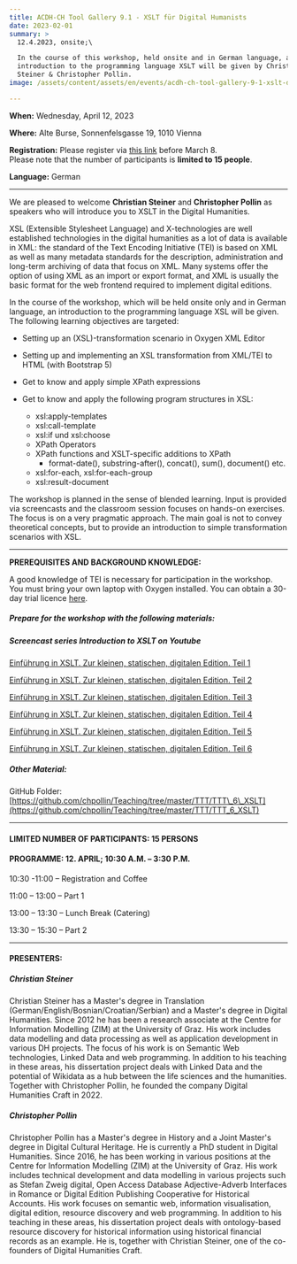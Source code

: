 ```yaml
---
title: ACDH-CH Tool Gallery 9.1 - XSLT für Digital Humanists
date: 2023-02-01
summary: >
  12.4.2023, onsite;\

  In the course of this workshop, held onsite and in German language, an
  introduction to the programming language XSLT will be given by Christian
  Steiner & Christopher Pollin.
image: /assets/content/assets/en/events/acdh-ch-tool-gallery-9-1-xslt-dh/image.png

---
```


**When:** Wednesday, April 12, 2023

**Where:** Alte Burse, Sonnenfelsgasse 19, 1010 Vienna

**Registration:** Please register via [this link](https://www.oeaw.ac.at/de/acdh/events/registration/acdh-ch-tool-gallery-91https://www.oeaw.ac.at/de/acdh/events/registration/acdh-ch-tool-gallery-91) before March 8.\
Please note that the number of participants is **limited to 15 people**.

**Language:** German

***

We are pleased to welcome **Christian Steiner** and **Christopher Pollin** as speakers who will introduce you to XSLT in the Digital Humanities.

XSL (Extensible Stylesheet Language) and X-technologies are well established technologies in the digital humanities as a lot of data is available in XML: the standard of the Text Encoding Initiative (TEI) is based on XML as well as many metadata standards for the description, administration and long-term archiving of data that focus on XML. Many systems offer the option of using XML as an import or export format, and XML is usually the basic format for the web frontend required to implement digital editions.

In the course of the workshop, which will be held onsite only and in German language, an introduction to the programming language XSL will be given. The following learning objectives are targeted:

* Setting up an (XSL)-transformation scenario in Oxygen XML Editor

* Setting up and implementing an XSL transformation from XML/TEI to HTML (with Bootstrap 5)

* Get to know and apply simple XPath expressions

* Get to know and apply the following program structures in XSL:

  * xsl:apply-templates
  * xsl:call-template
  * xsl:if und xsl:choose
  * XPath Operators
  * XPath functions and XSLT-specific additions to XPath
    * format-date(), substring-after(), concat(), sum(), document() etc.
  * xsl:for-each, xsl:for-each-group
  * xsl:result-document

The workshop is planned in the sense of blended learning. Input is provided via screencasts and the classroom session focuses on hands-on exercises. The focus is on a very pragmatic approach. The main goal is not to convey theoretical concepts, but to provide an introduction to simple transformation scenarios with XSL.

***

**PREREQUISITES AND BACKGROUND KNOWLEDGE:**

A good knowledge of TEI is necessary for participation in the workshop. You must bring your own laptop with Oxygen installed. You can obtain a 30-day trial licence [here](https://www.oxygenxml.com/xml_editor/register.html?p=editor).

##### Prepare for the workshop with the following materials:

##### Screencast series Introduction to XSLT on Youtube

[Einführung in XSLT. Zur kleinen, statischen, digitalen Edition. Teil 1](https://www.youtube.com/watch?v=Nejczy0ux8Q%C2%A0)

[Einführung in XSLT. Zur kleinen, statischen, digitalen Edition. Teil 2](https://www.youtube.com/watch?v=x3FkbmkA1pA\&t=3s%C2%A0)

[Einführung in XSLT. Zur kleinen, statischen, digitalen Edition. Teil 3](https://www.youtube.com/watch?v=pIASA7l1mvo\&t=2s%C2%A0)

[Einführung in XSLT. Zur kleinen, statischen, digitalen Edition. Teil 4](https://www.youtube.com/watch?v=D_RTPffFUVo%C2%A0)

[Einführung in XSLT. Zur kleinen, statischen, digitalen Edition. Teil 5](https://www.youtube.com/watch?v=NSHkmVu2Rq4)

[Einführung in XSLT. Zur kleinen, statischen, digitalen Edition. Teil 6](https://www.youtube.com/watch?v=xDFaqsv8FaM%C2%A0)

##### Other Material:

GitHub Folder: [https://github.com/chpollin/Teaching/tree/master/TTT/TTT\_6\_XSLT](https://github.com/chpollin/Teaching/tree/master/TTT/TTT_6_XSLT)

***

#### **LIMITED NUMBER OF PARTICIPANTS: 15 PERSONS**

#### PROGRAMME: 12. APRIL; 10:30 A.M. – 3:30 P.M.

10:30 -11:00 – Registration and Coffee

11:00 – 13:00 – Part 1

13:00 – 13:30 – Lunch Break (Catering)

13:30 – 15:30 – Part 2

***

#### **PRESENTERS:**

##### Christian Steiner

Christian Steiner has a Master's degree in Translation (German/English/Bosnian/Croatian/Serbian) and a Master's degree in Digital Humanities. Since 2012 he has been a research associate at the Centre for Information Modelling (ZIM) at the University of Graz. His work includes data modelling and data processing as well as application development in various DH projects. The focus of his work is on Semantic Web technologies, Linked Data and web programming. In addition to his teaching in these areas, his dissertation project deals with Linked Data and the potential of Wikidata as a hub between the life sciences and the humanities. Together with Christopher Pollin, he founded the company Digital Humanities Craft in 2022.

##### Christopher Pollin

Christopher Pollin has a Master's degree in History and a Joint Master's degree in Digital Cultural Heritage. He is currently a PhD student in Digital Humanities. Since 2016, he has been working in various positions at the Centre for Information Modelling (ZIM) at the University of Graz. His work includes technical development and data modelling in various projects such as Stefan Zweig digital, Open Access Database Adjective-Adverb Interfaces in Romance or Digital Edition Publishing Cooperative for Historical Accounts. His work focuses on semantic web, information visualisation, digital edition, resource discovery and web programming. In addition to his teaching in these areas, his dissertation project deals with ontology-based resource discovery for historical information using historical financial records as an example. He is, together with Christian Steiner, one of the co-founders of Digital Humanities Craft.
